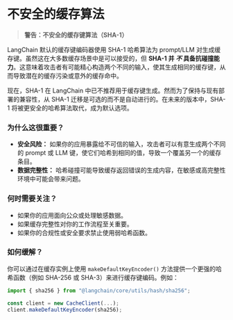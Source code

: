 # 不安全的缓存算法

> **警告：不安全的缓存键算法（SHA-1）**

LangChain 默认的缓存键编码器使用 SHA-1 哈希算法为 prompt/LLM 对生成缓存键。虽然这在大多数缓存场景中是可以接受的，但 **SHA-1 并 _不_ 具备抗碰撞能力**。这意味着攻击者有可能精心构造两个不同的输入，使其生成相同的缓存键，从而导致潜在的缓存污染或意外的缓存命中。

现在，SHA-1 在 LangChain 中已不推荐用于缓存键生成。然而为了保持与现有部署的兼容性，从 SHA-1 迁移是可选的而不是自动进行的。在未来的版本中，SHA-1 将被更安全的哈希算法取代，成为默认选项。

### 为什么这很重要？

- **安全风险：** 如果你的应用暴露给不可信的输入，攻击者可以有意生成两个不同的 prompt 或 LLM 键，使它们哈希到相同的值，导致一个覆盖另一个的缓存条目。
- **数据完整性：** 哈希碰撞可能导致缓存返回错误的生成内容，在敏感或高完整性环境中可能会带来问题。

### 何时需要关注？

- 如果你的应用面向公众或处理敏感数据。
- 如果缓存完整性对你的工作流程至关重要。
- 如果你的合规性或安全要求禁止使用弱哈希函数。

### 如何缓解？

你可以通过在缓存实例上使用 `makeDefaultKeyEncoder()` 方法提供一个更强的哈希函数（例如 SHA-256 或 SHA-3）来进行缓存键编码。例如：

```ts
import { sha256 } from "@langchain/core/utils/hash/sha256";

const client = new CacheClient(...);
client.makeDefaultKeyEncoder(sha256);
```